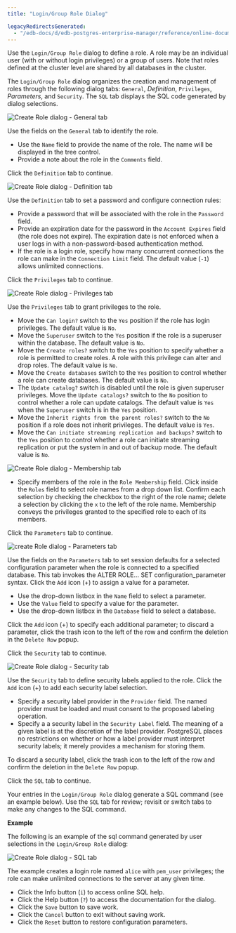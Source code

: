 ```yaml
---
title: "Login/Group Role Dialog"

legacyRedirectsGenerated:
  - "/edb-docs/d/edb-postgres-enterprise-manager/reference/online-documentation/8.0/role_dialog.html"
---
```


<div id="role_dialog" class="registered_link"></div>

Use the `Login/Group Role` dialog to define a role. A role may be an individual user (with or without login privileges) or a group of users. Note that roles defined at the cluster level are shared by all databases in the cluster.

The `Login/Group Role` dialog organizes the creation and management of roles through the following dialog tabs: `General`, *Definition*, `Privileges`, *Parameters*, and `Security`. The `SQL` tab displays the SQL code generated by dialog selections.

![Create Role dialog - General tab](../../images/role_general.png)

Use the fields on the `General` tab to identify the role.

-   Use the `Name` field to provide the name of the role. The name will be displayed in the tree control.
-   Provide a note about the role in the `Comments` field.

Click the `Definition` tab to continue.

![Create Role dialog - Definition tab](../../images/role_definition.png)

Use the `Definition` tab to set a password and configure connection rules:

-   Provide a password that will be associated with the role in the `Password` field.
-   Provide an expiration date for the password in the `Account Expires` field (the role does not expire). The expiration date is not enforced when a user logs in with a non-password-based authentication method.
-   If the role is a login role, specify how many concurrent connections the role can make in the `Connection Limit` field. The default value (`-1`) allows unlimited connections.

Click the `Privileges` tab to continue.

![Create Role dialog - Privileges tab](../../images/role_privileges.png)

Use the `Privileges` tab to grant privileges to the role.

-   Move the `Can login?` switch to the `Yes` position if the role has login privileges. The default value is `No`.
-   Move the `Superuser` switch to the `Yes` position if the role is a superuser within the database. The default value is `No`.
-   Move the `Create roles?` switch to the `Yes` position to specify whether a role is permitted to create roles. A role with this privilege can alter and drop roles. The default value is `No`.
-   Move the `Create databases` switch to the `Yes` position to control whether a role can create databases. The default value is `No`.
-   The `Update catalog?` switch is disabled until the role is given superuser privileges. Move the `Update catalogs?` switch to the `No` position to control whether a role can update catalogs. The default value is `Yes` when the `Superuser` switch is in the `Yes` position.
-   Move the `Inherit rights from the parent roles?` switch to the `No` position if a role does not inherit privileges. The default value is `Yes`.
-   Move the `Can initiate streaming replication and backups?` switch to the `Yes` position to control whether a role can initiate streaming replication or put the system in and out of backup mode. The default value is `No`.

![Create Role dialog - Membership tab](../../images/role_membership.png)

-   Specify members of the role in the `Role Membership` field. Click inside the `Roles` field to select role names from a drop down list. Confirm each selection by checking the checkbox to the right of the role name; delete a selection by clicking the `x` to the left of the role name. Membership conveys the privileges granted to the specified role to each of its members.

Click the `Parameters` tab to continue.

![create Role dialog - Parameters tab](../../images/role_parameters.png)

Use the fields on the `Parameters` tab to set session defaults for a selected configuration parameter when the role is connected to a specified database. This tab invokes the ALTER ROLE... SET configuration_parameter syntax. Click the `Add` icon (+) to assign a value for a parameter.

-   Use the drop-down listbox in the `Name` field to select a parameter.
-   Use the `Value` field to specify a value for the parameter.
-   Use the drop-down listbox in the `Database` field to select a database.

Click the `Add` icon (+) to specify each additional parameter; to discard a parameter, click the trash icon to the left of the row and confirm the deletion in the `Delete Row` popup.

Click the `Security` tab to continue.

![Create Role dialog - Security tab](../../images/role_security.png)

Use the `Security` tab to define security labels applied to the role. Click the `Add` icon (+) to add each security label selection.

-   Specify a security label provider in the `Provider` field. The named provider must be loaded and must consent to the proposed labeling operation.
-   Specify a a security label in the `Security Label` field. The meaning of a given label is at the discretion of the label provider. PostgreSQL places no restrictions on whether or how a label provider must interpret security labels; it merely provides a mechanism for storing them.

To discard a security label, click the trash icon to the left of the row and confirm the deletion in the `Delete Row` popup.

Click the `SQL` tab to continue.

Your entries in the `Login/Group Role` dialog generate a SQL command (see an example below). Use the `SQL` tab for review; revisit or switch tabs to make any changes to the SQL command.

**Example**

The following is an example of the sql command generated by user selections in the `Login/Group Role` dialog:

![Create Role dialog - SQL tab](../../images/role_sql.png)

The example creates a login role named `alice` with `pem_user` privileges; the role can make unlimited connections to the server at any given time.

-   Click the Info button (`i`) to access online SQL help.
-   Click the Help button (`?`) to access the documentation for the dialog.
-   Click the `Save` button to save work.
-   Click the `Cancel` button to exit without saving work.
-   Click the `Reset` button to restore configuration parameters.

